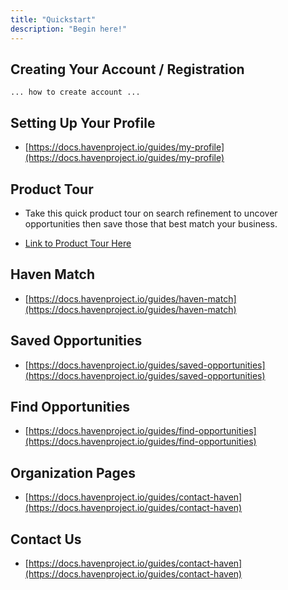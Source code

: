 ```yaml
---
title: "Quickstart"
description: "Begin here!"
---
```


## Creating Your Account / Registration

`... how to create account ...`

## Setting Up Your Profile

* [https://docs.havenproject.io/guides/my-profile](https://docs.havenproject.io/guides/my-profile)

## Product Tour

* Take this quick product tour on search refinement to uncover opportunities then save those that best match your business.

* [Link to Product Tour ](https://www.havenproject.io/opportunities?product_tour_id=551789)[Here](https://www.havenproject.io/opportunities?product_tour_id=551789)

## Haven Match

* &#x20;[https://docs.havenproject.io/guides/haven-match](https://docs.havenproject.io/guides/haven-match)

## Saved Opportunities

* [https://docs.havenproject.io/guides/saved-opportunities](https://docs.havenproject.io/guides/saved-opportunities)

## Find Opportunities

* [https://docs.havenproject.io/guides/find-opportunities](https://docs.havenproject.io/guides/find-opportunities)

## Organization Pages

* [https://docs.havenproject.io/guides/contact-haven](https://docs.havenproject.io/guides/contact-haven)

## Contact Us

* [https://docs.havenproject.io/guides/contact-haven](https://docs.havenproject.io/guides/contact-haven)